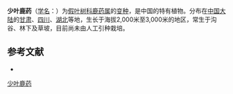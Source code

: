 {{Infraspeciesbox
| name = 少叶鹿药
| status = 
| status_system = 
| image =
| species link = 
| varietas = stenoloba
| genus = Smilacina
| species = paniculata
| authority = (Franch.) Wang et Tang
}}

'''少叶鹿药'''（[[学名|学名]]：{{lang|la|''Smilacina paniculata'' var. ''stenoloba''}}）为[[假叶树科|假叶树科]][[鹿药属|鹿药属]]的[[变种|变种]]，是中国的特有植物。分布在[[中国大陆|中国大陆]]的[[甘肃|甘肃]]、[[四川|四川]]、[[湖北|湖北]]等地，生长于海拔2,000米至3,000米的地区，常生于沟谷、林下及草坡，目前尚未由人工引种栽培。

== 参考文献 ==
<div class="references-small">
* {{cite web| url =http://www.bioinfo.cn/db05/KmzwSpecies.php?action=view&id=5396| title =少叶鹿药（变种）| work =《中国高等植物数据库全库》| publisher =中国科学院微生物研究所| author =昆明植物研究所| accessdate =2009-02-24| deadurl =yes| archiveurl =https://web.archive.org/web/20160305002324/http://www.bioinfo.cn/db05/KmzwSpecies.php?action=view&id=5396| archivedate =2016-03-05}}
</div>
{{Taxonbar|from=Q11036142}}

[[Category:鹿药属|少叶鹿药]]


{{植物小作品}}